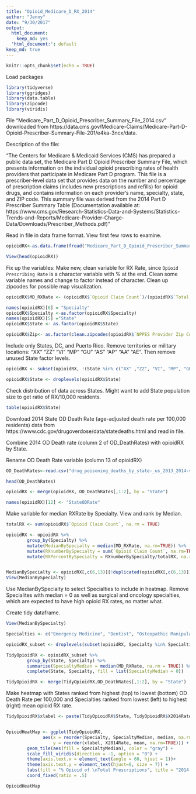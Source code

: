 ```yaml
---
title: "Opioid_Medicare_D_RX_2014"
author: "Jenny"
date: "9/30/2017"
output:
  html_document: 
    keep_md: yes
  'html_document:': default
keep_md: true
---
```


```r
knitr::opts_chunk$set(echo = TRUE)
```

Load packages

```r
library(tidyverse)
library(ggridges)
library(data.table)
library(zipcode)
library(viridis)
```

File "Medicare_Part_D_Opioid_Prescriber_Summary_File_2014.csv" downloaded from https://data.cms.gov/Medicare-Claims/Medicare-Part-D-Opioid-Prescriber-Summary-File-201/e4ka-3ncx/data.

Description of the file:

"The Centers for Medicare & Medicaid Services (CMS) has prepared a public data set, the Medicare Part D Opioid Prescriber Summary File, which presents information on the individual opioid prescribing rates of health providers that participate in Medicare Part D program. This file is a prescriber-level data set that provides data on the number and percentage of prescription claims (includes new prescriptions and refills) for opioid drugs, and contains information on each provider’s name, specialty, state, and ZIP code. This summary file was derived from the 2014 Part D Prescriber Summary Table (Documentation available at: https://www.cms.gov/Research-Statistics-Data-and-Systems/Statistics-Trends-and-Reports/Medicare-Provider-Charge-Data/Downloads/Prescriber_Methods.pdf)"

Read in file in data frame format. View first few rows to examine.

```r
opioidRX<-as.data.frame(fread("Medicare_Part_D_Opioid_Prescriber_Summary_File_2014.csv"))

View(head(opioidRX))
```


Fix up the variables:
Make new, clean variable for RX Rate, since `Opioid Prescribing Rate` is a character variable with % at the end. Clean some variable names and change to factor instead of character. Clean up zipcodes for possible map visualization.

```r

opioidRX$MD_RXRate <- (opioidRX$`Opioid Claim Count`)/(opioidRX$`Total Claim Count`)

names(opioidRX)[6] = "Specialty"
opioidRX$Specialty <-as.factor(opioidRX$Specialty)
names(opioidRX)[5] ="State"
opioidRX$State <- as.factor(opioidRX$State)

opioidRX$Zip<- as.factor(clean.zipcodes(opioidRX$`NPPES Provider Zip Code`))
```

Include only States, DC, and Puerto Rico. Remove territories or military locations: "XX" "ZZ" "VI" "MP" "GU" "AS" "AP" "AA" "AE". Then remove unused State factor levels.
```r

opioidRX <- subset(opioidRX, !(State %in% c("XX" ,"ZZ", "VI", "MP", "GU", "AS", "AP", "AA", "AE")))

opioidRX$State <- droplevels(opioidRX$State)
```

Check distribution of data across States. Might want to add State population size to get ratio of RX/10,000 residents.
```r
table(opioidRX$State)
```
Download 2014 State OD Death Rate (age-adjusted death rate per 100,000 residents) data from 
https://www.cdc.gov/drugoverdose/data/statedeaths.html
and read in file.

Combine 2014 OD Death rate (column 2 of OD_DeathRates) with opioidRX by State.

Rename OD Death Rate variable (column 13 of opioidRX)

```r
OD_DeathRates<-read.csv("drug_poisoning_deaths_by_state-_us_2013_2014-v7.csv")

head(OD_DeathRates)

opioidRX <- merge(opioidRX, OD_DeathRates[,1:2], by = "State")

names(opioidRX)[12] <- "StateODRate"
```


Make variable for median RXRate by Specialty. View and rank by Median.

```r
totalRX <- sum(opioidRX$`Opioid Claim Count`, na.rm = TRUE)

opioidRX <- opioidRX %>%
        group_by(Specialty) %>%
        mutate(MedianBySpecialty = median(MD_RXRate, na.rm=TRUE)) %>%
        mutate(RXnumberBySpecialty = sum(`Opioid Claim Count`, na.rm=TRUE)) %>%
        mutate(RXPercentBySpecialty = RXnumberBySpecialty/totalRX, na.rm=TRUE)


MedianBySpecialty <- opioidRX[,c(6,13)][!duplicated(opioidRX[,c(6,13)]), ]
View(MedianBySpecialty)

```


Use MedianBySpecialty to select Specialties to include in heatmap. Remove Specialites with median = 0 as well as surgical and oncology specialties, which are expected to have high opioid RX rates, no matter what.

Create tidy dataframe.

```r
View(MedianBySpecialty)

Specialties <- c("Emergency Medicine", "Dentist", "Osteopathic Manipulative Medicine", "Physician Assistant", "Family Practice", "Geriatric Medicine", "Internal Medicine", "General Practice", "Nurse Practitioner", "Family Medicine")

opioidRX_subset <- droplevels(subset(opioidRX, Specialty %in% Specialties))

TidyOpioidRX <- opioidRX_subset %>%
        group_by(State, Specialty) %>%
        summarise(SpecialtyMedian = median(MD_RXRate, na.rm = TRUE)) %>%
        complete(State, Specialty, fill = list(SpecialtyMedian = 0))

TidyOpioidRX <- merge(TidyOpioidRX,OD_DeathRates[,1:2], by = "State")

```


Make heatmap with States ranked from highest (top) to lowest (bottom) OD Death Rate per 100,000 and Specialties ranked from lowest (left) to highest (right) mean opioid RX rate.

```r

TidyOpioidRX$xlabel <- paste(TidyOpioidRX$State, TidyOpioidRX$X2014Rate, sep = ":  ")


OpioidHeatMap <- ggplot(TidyOpioidRX, 
              aes(x = reorder(Specialty, SpecialtyMedian, median, na.rm=TRUE), 
                  y = reorder(xlabel, X2014Rate, mean, na.rm=TRUE))) +
        geom_tile(aes(fill = SpecialtyMedian), color = "gray") + 
        scale_fill_viridis(direction = -1, option = "B") +
        theme(axis.text.x = element_text(angle = 60, hjust = 1))+
        theme(axis.text.y = element_text(hjust=0, size = 7)) +
        labs(fill = "% Opioid of \nTotal Prescriptions", title = "2014 Medicare Opioid Prescription Rates \nBy Specialty & State", x = "", y = "State OD Death Rate Per 100,000") +
        coord_fixed(ratio = .5)

OpioidHeatMap

```

